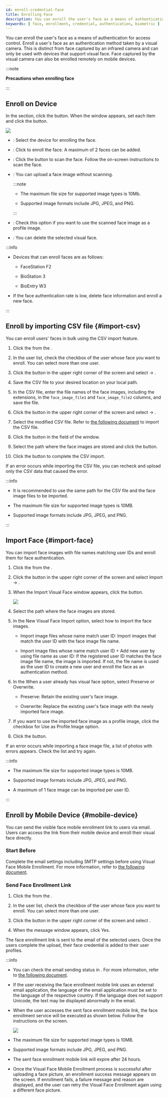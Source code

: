 ```yaml
---
id: enroll-credential-face
title: Enrolling Face
description: You can enroll the user's face as a means of authentication for access control. Face enrollment is an authentication method that captures the user's face using a visual camera.
keywords: [ face, enrollment, credential, authentication, biometric ]
---
```


You can enroll the user's face as a means of authentication for access control. Enroll a user's face as an authentication method taken by a visual camera. This is distinct from face captured by an infrared camera and can only be used with devices that support visual face. Face captured by the visual camera can also be enrolled remotely on mobile devices.

:::note

**Precautions when enrolling face**


<EnrollingFace />

:::

## Enroll on Device

In the <Cmd sid='common.credential' product='2' /> section, click the <Cmd sid='button.addVisualFace' product='2' /> button. When the <Cmd sid='userCredential.enroll.visualFaceEnroll' product='2' /> window appears, set each item and click the <Cmd sid='button.enroll' product='2' /> button.

<Image src='/img/biostarx-new-user-credential-face.png' />

* <Cmd sid='common.device' product='2' />: Select the device for enrolling the face.

* <Cmd sid='button.addplus' product='2' />: Click to enroll the face. A maximum of 2 faces can be added.

* <Cmd sid='button.scan' product='2' />: Click the button to scan the face. Follow the on-screen instructions to scan the face.

* <Cmd sid='button.uploadImage' product='2' />: You can upload a face image without scanning.

  :::note

  * The maximum file size for supported image types is 10Mb.

  * Supported image formats include JPG, JPEG, and PNG.

  :::

* <Cmd sid='user.imageRegistration.useProfile' product='2' />: Check this option if you want to use the scanned face image as a profile image.

* <Cmd sid='button.delete' product='2' />: You can delete the selected visual face.

:::info

* Devices that can enroll faces are as follows:

  * FaceStation F2

  * BioStation 3

  * BioEntry W3

* If the face authentication rate is low, delete face information and enroll a new face.

:::


## Enroll by importing CSV file {#import-csv}

You can enroll users' faces in bulk using the CSV import feature.

1. Click the <Cmd sid='shell.header.user' /> from the <Cmd sid='shell.header.launcher' />.

1. In the user list, check the checkbox of the user whose face you want to enroll. You can select more than one user.

1. Click the <IcMoreW /> button in the upper right corner of the screen and select <Cmd sid='team.menu.export.title' /> → <Cmd sid='team.menu.export.csv' />.

1. Save the CSV file to your desired location on your local path.

1. In the CSV file, enter the file names of the face images, including the extensions, in the `face_image_file1` and `face_image_file2` columns, and save the file.

1. Click the <IcMoreW /> button in the upper right corner of the screen and select <Cmd sid='team.menu.import.title' /> → <Cmd sid='team.menu.import.csv' />.

1. Select the modified CSV file. Refer to [the following document](export-import-user-info#import-csv) to import the CSV file.

1. Click the <Cmd sid='button.browse' product='2' /> button in the <Cmd sid='user.list.csvImport.visualFaceImageFolder' product='2' /> field of the <Cmd sid='user.list.csvImport.title' product='2' /> window.

1. Select the path where the face images are stored and click the <Cmd sid='button.upload' product='2' /> button.

1. Click the <Cmd sid='button.visualFaceRegistration.next' product='2' /> button to complete the CSV import.

If an error occurs while importing the CSV file, you can recheck and upload only the CSV data that caused the error.

:::info

* It is recommended to use the same path for the CSV file and the face image files to be imported.

* The maximum file size for supported image types is 10MB.

* Supported image formats include JPG, JPEG, and PNG.

:::

## Import Face {#import-face}

You can import face images with file names matching user IDs and enroll them for face authentication.

1. Click the <Cmd sid='shell.header.user' /> from the <Cmd sid='shell.header.launcher' />.

1. Click the <IcMoreW /> button in the upper right corner of the screen and select <Cmd>Import</Cmd> → <Cmd sid='team.menu.import.face' />.

1. When the <Cmd>Import Visual Face</Cmd> window appears, click the <Cmd sid='common.button.browse' /> button.

    <Image src='/img/biostarx-new-user-credential-face-import.png' />

1. Select the path where the face images are stored.

1. In the <Cmd>New Visual Face Import</Cmd> option, select how to import the face images.

    * <Cmd>Import image files whose name match user ID</Cmd>: Import images that match the user ID with the face image file name.

    * <Cmd>Import image files whose name match user ID + Add new user by using file name as user ID</Cmd>: If the registered user ID matches the face image file name, the image is imported. If not, the file name is used as the user ID to create a new user and enroll the face as an authentication method.

1. In the <Cmd>When a user already has visual face</Cmd> option, select <Cmd>Preserve</Cmd> or <Cmd>Overwrite</Cmd>.

    * <Cmd>Preserve</Cmd>: Retain the existing user's face image.

    * <Cmd>Overwrite</Cmd>: Replace the existing user's face image with the newly imported face image.

1. If you want to use the imported face image as a profile image, click the checkbox for <Cmd>Use as Profile Image</Cmd> option.

1. Click the <Cmd sid='button.play' product='2' /> button.

If an error occurs while importing a face image file, a list of photos with errors appears. Check the list and try again.

:::info

* The maximum file size for supported image types is 10MB.

* Supported image formats include JPG, JPEG, and PNG.

* A maximum of 1 face image can be imported per user ID.

:::


## Enroll by Mobile Device {#mobile-device}

You can send the visible face mobile enrollment link to users via email. Users can access the link from their mobile device and enroll their visual face directly.

### Start Before

Complete the email settings including SMTP settings before using Visual Face Mobile Enrollment. For more information, refer to [the following document](settings-email-setting).

### Send Face Enrollment Link

1. Click the <Cmd sid='shell.header.user' /> from the <Cmd sid='shell.header.launcher' />.

1. In the user list, check the checkbox of the user whose face you want to enroll. You can select more than one user.

1. Click the <IcMoreW /> button in the upper right corner of the screen and select <Cmd sid='team.menu.sendFaceMobileEnrollLink' />.

1. When the message window appears, click <Cmd>Yes</Cmd>.

The face enrollment link is sent to the email of the selected users. Once the users complete the upload, their face credential is added to their user profiles.

:::info

* You can check the email sending status in <Cmd sid='monitoring.auditTrail' product='2' />. For more information, refer to [the following document](settings-system-audit-trail).

* If the user receiving the face enrollment mobile link uses an external email application, the language of the email application must be set to the language of the respective country. If the language does not support Unicode, the text may be displayed abnormally in the email.

* When the user accesses the sent face enrollment mobile link, the face enrollment service will be executed as shown below. Follow the instructions on the screen.

  <Image src='/img/biostarx-new-user-credential-face-mobile-app.png' className='none' />

* The maximum file size for supported image types is 10MB.

* Supported image formats include JPG, JPEG, and PNG.

* The sent face enrollment mobile link will expire after 24 hours.

* Once the Visual Face Mobile Enrollment process is successful after uploading a face picture, an enrollment success message appears on the screen. If enrollment fails, a failure message and reason are displayed, and the user can retry the Visual Face Enrollment again using a different face picture.